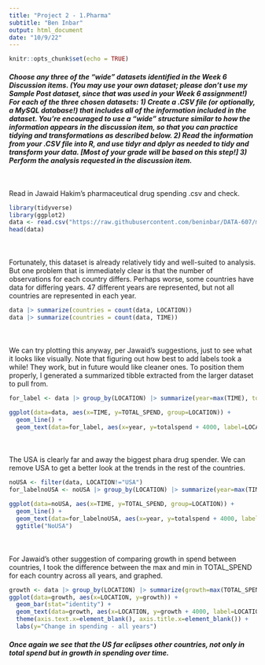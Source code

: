 ---
title: "Project 2 - 1.Pharma"
subtitle: "Ben Inbar"
output: html_document
date: "10/9/22"
---

```{r setup, include=FALSE}
knitr::opts_chunk$set(echo = TRUE)
```

##### Choose any three of the “wide” datasets identified in the Week 6 Discussion items. (You may use your own dataset; please don’t use my Sample Post dataset, since that was used in your Week 6 assignment!) For each of the three chosen datasets: 1) Create a .CSV file (or optionally, a MySQL database!) that includes all of the information included in the dataset. You’re encouraged to use a “wide” structure similar to how the information appears in the discussion item, so that you can practice tidying and transformations as described below. 2) Read the information from your .CSV file into R, and use tidyr and dplyr as needed to tidy and transform your data. [Most of your grade will be based on this step!] 3) Perform the analysis requested in the discussion item.

<div style="margin-top:50px;">
Read in Jawaid Hakim's pharmaceutical drug spending .csv and check.
```{r warning=FALSE, message=FALSE}
library(tidyverse)
library(ggplot2)
data <- read.csv("https://raw.githubusercontent.com/beninbar/DATA-607/main/Project%202/Pharma%20spend%20by%20country.csv")
head(data)
```

<div style="margin-top:50px;">
Fortunately, this dataset is already relatively tidy and well-suited to analysis. But one problem that is immediately clear is that the number of observations for each country differs. Perhaps worse, some countries have data for differing years. 47 different years are represented, but not all countries are represented in each year.
```{r}
data |> summarize(countries = count(data, LOCATION))
data |> summarize(countries = count(data, TIME))
```

<div style="margin-top:50px;">
We can try plotting this anyway, per Jawaid's suggestions, just to see what it looks like visually. Note that figuring out how best to add labels took a while! They work, but in future would like cleaner ones. To position them properly, I generated a summarized tibble extracted from the larger dataset to pull from.
```{r}
for_label <- data |> group_by(LOCATION) |> summarize(year=max(TIME), totalspend=max(TOTAL_SPEND))

ggplot(data=data, aes(x=TIME, y=TOTAL_SPEND, group=LOCATION)) +
  geom_line() +
  geom_text(data=for_label, aes(x=year, y=totalspend + 4000, label=LOCATION))
```

<div style="margin-top:50px;">
The USA is clearly far and away the biggest phara drug spender. We can remove USA to get a better look at the trends in the rest of the countries.
```{r}
noUSA <- filter(data, LOCATION!="USA")
for_labelnoUSA <- noUSA |> group_by(LOCATION) |> summarize(year=max(TIME), totalspend=max(TOTAL_SPEND))

ggplot(data=noUSA, aes(x=TIME, y=TOTAL_SPEND, group=LOCATION)) +
  geom_line() +
  geom_text(data=for_labelnoUSA, aes(x=year, y=totalspend + 4000, label=LOCATION)) +
  ggtitle("NoUSA")
```

<div style="margin-top:50px;">
For Jawaid's other suggestion of comparing growth in spend between countries, I took the difference between the max and min in TOTAL_SPEND for each country across all years, and graphed.
```{r}
growth <- data |> group_by(LOCATION) |> summarize(growth=max(TOTAL_SPEND) - min(TOTAL_SPEND))
ggplot(data=growth, aes(x=LOCATION, y=growth)) +
  geom_bar(stat="identity") +
  geom_text(data=growth, aes(x=LOCATION, y=growth + 4000, label=LOCATION), size=3) +
  theme(axis.text.x=element_blank(), axis.title.x=element_blank()) +
  labs(y="Change in spending - all years")
```

##### Once again we see that the US far eclipses other countries, not only in total spend but in growth in spending over time.
